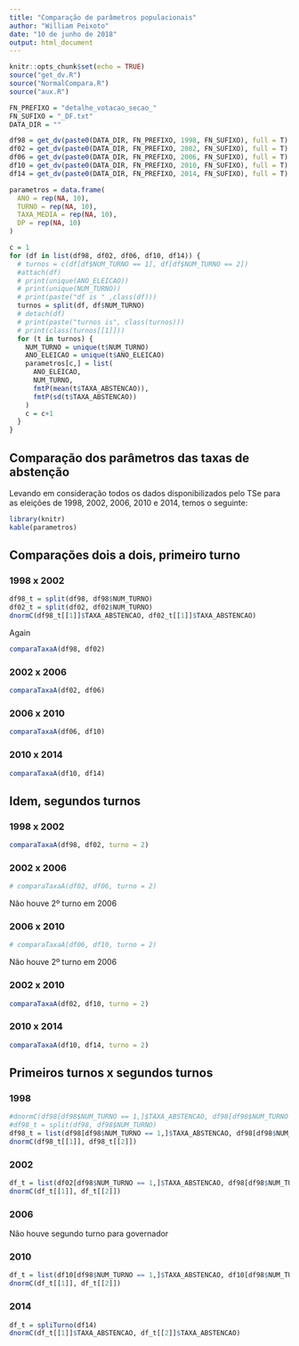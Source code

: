 ```yaml
---
title: "Comparação de parâmetros populacionais"
author: "William Peixoto"
date: "10 de junho de 2018"
output: html_document
---
```


```r
knitr::opts_chunk$set(echo = TRUE)
source("get_dv.R")
source("NormalCompara.R")
source("aux.R")

FN_PREFIXO = "detalhe_votacao_secao_"
FN_SUFIXO = "_DF.txt"
DATA_DIR = ""

df98 = get_dv(paste0(DATA_DIR, FN_PREFIXO, 1998, FN_SUFIXO), full = T)
df02 = get_dv(paste0(DATA_DIR, FN_PREFIXO, 2002, FN_SUFIXO), full = T)
df06 = get_dv(paste0(DATA_DIR, FN_PREFIXO, 2006, FN_SUFIXO), full = T)
df10 = get_dv(paste0(DATA_DIR, FN_PREFIXO, 2010, FN_SUFIXO), full = T)
df14 = get_dv(paste0(DATA_DIR, FN_PREFIXO, 2014, FN_SUFIXO), full = T)

parametros = data.frame(
  ANO = rep(NA, 10),
  TURNO = rep(NA, 10),
  TAXA_MEDIA = rep(NA, 10),
  DP = rep(NA, 10)
)
```

```r
c = 1
for (df in list(df98, df02, df06, df10, df14)) {
  # turnos = c(df[df$NUM_TURNO == 1], df[df$NUM_TURNO == 2])
  #attach(df)
  # print(unique(ANO_ELEICAO))
  # print(unique(NUM_TURNO))
  # print(paste("df is " ,class(df)))
  turnos = split(df, df$NUM_TURNO)
  # detach(df)
  # print(paste("turnos is", class(turnos)))
  # print(class(turnos[[1]]))
  for (t in turnos) {
    NUM_TURNO = unique(t$NUM_TURNO)
    ANO_ELEICAO = unique(t$ANO_ELEICAO)
    parametros[c,] = list(
      ANO_ELEICAO,
      NUM_TURNO,
      fmtP(mean(t$TAXA_ABSTENCAO)),
      fmtP(sd(t$TAXA_ABSTENCAO))
    )
    c = c+1
  }
}

```

## Comparação dos parâmetros das taxas de abstenção

Levando em consideração todos os dados disponibilizados pelo TSe para as eleições de 1998, 2002, 2006, 2010 e 2014, temos o seguinte:

```r
library(knitr)
kable(parametros)
```

## Comparações dois a dois, primeiro turno

### 1998 x 2002

```r
df98_t = split(df98, df98$NUM_TURNO)
df02_t = split(df02, df02$NUM_TURNO)
dnormC(df98_t[[1]]$TAXA_ABSTENCAO, df02_t[[1]]$TAXA_ABSTENCAO)
```

Again

```r
comparaTaxaA(df98, df02)

```

### 2002 x 2006

```r
comparaTaxaA(df02, df06)
```

### 2006 x 2010
```r
comparaTaxaA(df06, df10)

```

### 2010 x 2014
```r
comparaTaxaA(df10, df14)
```

## Idem, segundos turnos
### 1998 x 2002
```r
comparaTaxaA(df98, df02, turno = 2)
```

### 2002 x 2006
```r
# comparaTaxaA(df02, df06, turno = 2)
```

Não houve 2º turno em 2006

### 2006 x 2010
```r
# comparaTaxaA(df06, df10, turno = 2)
```

Não houve 2º turno em 2006

### 2002 x 2010
```r
comparaTaxaA(df02, df10, turno = 2)
```

### 2010 x 2014
```r
comparaTaxaA(df10, df14, turno = 2)
```

## Primeiros turnos x segundos turnos

### 1998
```r
#dnormC(df98[df98$NUM_TURNO == 1,]$TAXA_ABSTENCAO, df98[df98$NUM_TURNO == 2,]$TAXA_ABSTENCAO)
#df98_t = split(df98, df98$NUM_TURNO)
df98_t = list(df98[df98$NUM_TURNO == 1,]$TAXA_ABSTENCAO, df98[df98$NUM_TURNO == 2,]$TAXA_ABSTENCAO)
dnormC(df98_t[[1]], df98_t[[2]])
```

### 2002
```r
df_t = list(df02[df98$NUM_TURNO == 1,]$TAXA_ABSTENCAO, df98[df98$NUM_TURNO == 2,]$TAXA_ABSTENCAO)
dnormC(df_t[[1]], df_t[[2]])
```

### 2006

Não houve segundo turno para governador

### 2010
```r
df_t = list(df10[df98$NUM_TURNO == 1,]$TAXA_ABSTENCAO, df10[df98$NUM_TURNO == 2,]$TAXA_ABSTENCAO)
dnormC(df_t[[1]], df_t[[2]])
```

### 2014
```r
df_t = spliTurno(df14)
dnormC(df_t[[1]]$TAXA_ABSTENCAO, df_t[[2]]$TAXA_ABSTENCAO)
```
